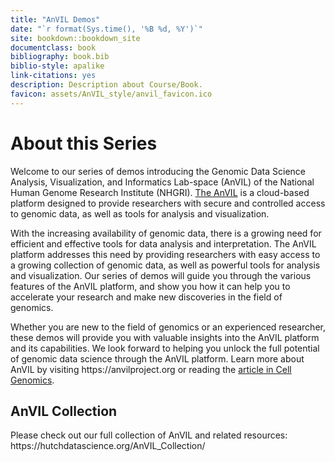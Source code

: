 ```yaml
---
title: "AnVIL Demos"
date: "`r format(Sys.time(), '%B %d, %Y')`"
site: bookdown::bookdown_site
documentclass: book
bibliography: book.bib
biblio-style: apalike
link-citations: yes
description: Description about Course/Book.
favicon: assets/AnVIL_style/anvil_favicon.ico
---
```



# About this Series {-}
 
Welcome to our series of demos introducing the Genomic Data Science Analysis, Visualization, and Informatics Lab-space (AnVIL) of the National Human Genome Research Institute (NHGRI). [The AnVIL](https://anvilproject.org/) is a cloud-based platform designed to provide researchers with secure and controlled access to genomic data, as well as tools for analysis and visualization. 

With the increasing availability of genomic data, there is a growing need for efficient and effective tools for data analysis and interpretation. The AnVIL platform addresses this need by providing researchers with easy access to a growing collection of genomic data, as well as powerful tools for analysis and visualization. Our series of demos will guide you through the various features of the AnVIL platform, and show you how it can help you to accelerate your research and make new discoveries in the field of genomics. 

Whether you are new to the field of genomics or an experienced researcher, these demos will provide you with valuable insights into the AnVIL platform and its capabilities. We look forward to helping you unlock the full potential of genomic data science through the AnVIL platform. Learn more about AnVIL by visiting https://anvilproject.org or reading the [article in Cell Genomics](https://www.sciencedirect.com/science/article/pii/S2666979X21001063).

<!-- ## Upcoming AnVIL Events {-} -->

<!-- We'd love to see you at an upcoming event! Here are a few upcoming events that might meet your training needs: -->

<!-- ```{r, echo = FALSE, message = FALSE, warning = FALSE} -->
<!-- source("scripts/render_events.R") -->

<!-- knitr::kable(make_events_table(), format = "html") -->
<!-- ``` -->

## AnVIL Collection {-}

Please check out our full collection of AnVIL and related resources: https://hutchdatascience.org/AnVIL_Collection/


